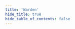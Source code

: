```yaml
---
title: 'Warden'
hide_title: true
hide_table_of_contents: false
---
```



<ChainLayout>
  <ChainHero
    name="Warden"
    iconUrl="img/warden-icon.svg"
    bgColor="#CAFF93"
    scope="testnet"
    chainId="chiado_10010-1"
    nodeVersion="v0.6.2"
    token=""
    stakeUrl=""
    restakeUrl=""
    websiteUrl="https://wardenprotocol.org/"
    githubUrl="https://github.com/warden-protocol/wardenprotocol"
    xUrl="https://x.com/wardenprotocol"
    discordUrl="https://discord.gg/wardenprotocol"
  />

  <ProductLinks
    appUrl=""
    appImageUrl="img/products/"
    explorerUrl=""
    explorerImageUrl="img/products/"
    faucetUrl=""
  />

  <ToolsGrid
    chainName="warden"
    scope="testnet"
    showInstall={true}
    showUpgrade={true}
    showGenesis={true}
    showCli={true}
    showEndpoints={true}
    showStateSync={true}
    showSnapshot={true}
    showLivePeers={true}
    showSeed={true}
    showAddressBook={true}
    showExplorersList={true}
    showPublicEndpoints={false}
    showUsefulTools={false}
    showUpgradeWatcher={false}
  />

</ChainLayout>
